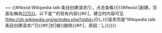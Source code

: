 <includeonly>={{{1}}}=
{{#ifexist:Wikipedia talk:条目创建请求/{{{1}}}|{{HideH|请求内容（{{PAGESIZE:Wikipedia talk:条目创建请求/{{{1}}}}}字节{{#switch:{{{2|}}}|=|拒绝|n|N=，已拒绝|接受|y|Y=，已接受|#default=，處理結果：'''{{{2}}}'''}}），点击查看}}{{Wikipedia talk:条目创建请求/{{{1}}}}}{{HideF}}|{{#ifexist:{{{1}}}|{{HideH|页面[[{{{1}}}]]已接受，现大小为{{PAGESIZE:{{{1}}}}}字节，点击查看}}{{ombox|type=notice|image=[[File:AFC-Logo.svg|40px]]|imageright=[[File:Symbol support vote.svg|40px]]|style=background-color:#4DE680;|text=此页面已經{{#if:{{{2|}}}|於{{{2}}}|被}}創建，页面名稱為[[{{{1}}}]]。以下是“{{{1}}}”的现有内容{{#if:{{{3|}}}|，建立时内容可见[http://zh.wikipedia.org/w/index.php?oldid={{{3}}}]|}}。}}{{:{{{1}}}}}{{HideF}}|请求页面“Wikipedia talk:条目创建请求/{{{1}}}”已{{#if:{{{3|}}}|於{{{3}}}|被}}删除{{#if:{{{2|}}}|，原因：{{AFC declined|{{{2}}}}}|。}}}}}}</includeonly><noinclude>{{doc}}[[Category:使用了分析程序的模板|{{PAGENAME}}]]</noinclude>